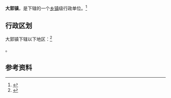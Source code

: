 {{中国乡级行政区|13/01/05/100/000}}

'''大郭镇'''，是{{PRC admin/fullname|13/01/05/100/000|3}}下辖的一个[[乡镇|乡镇]]级行政单位。<ref>{{PRC admin/ref sgc|{{PRC admin/parent|13/01/05/100/000}}}}</ref>

== 行政区划 ==

大郭镇下辖以下地区：<ref>{{PRC admin/ref sgc|13/01/05/100/000}}</ref>

{{PRC admin/children|13/01/05/100/000}}。

== 参考资料 ==

{{reflist}}

{{行政区划小作品}}
{{PRC admin/navcat|13/01/05/100/000}}